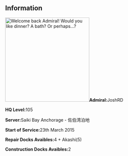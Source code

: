 == Information ==
<!--
{{Office
|floor=Pink floor.png
|wall=Bar-specification wallpaper.png
|window=Late Autumn high-grade Japanese-style window.png
|chest=Sake and whiskey shelf.png
|desk=Secretary ship and admiral's desk.png
|background=Furniture windowBG1_5.png
|ship={{ShipGraphicKai|Zuihou/Kai Ni B|link=false}}
}}-->

[[File:Harusame kantai collection drawn by kureaki exit 252d0ccbe45f5d8ce842451a41ea09a9.png|thumb|270x270px|Welcome back Admiral! Would you like dinner? A bath? Or perhaps...?]]'''Admiral: '''JoshRD

'''HQ Level: '''105

'''Server: '''Saiki Bay Anchorage - 佐伯湾泊地

'''Start of Service: '''23th March 2015

'''Repair Docks Avaibles: '''4 + Akashi(5)

'''Construction Docks Avaibles: '''2